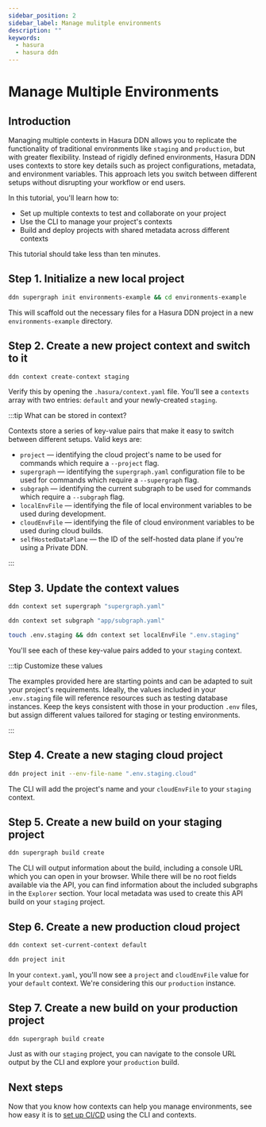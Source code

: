 ```yaml
---
sidebar_position: 2
sidebar_label: Manage mulitple environments
description: ""
keywords:
  - hasura
  - hasura ddn
---
```


# Manage Multiple Environments

## Introduction

Managing multiple contexts in Hasura DDN allows you to replicate the functionality of traditional environments like
`staging` and `production`, but with greater flexibility. Instead of rigidly defined environments, Hasura DDN uses
contexts to store key details such as project configurations, metadata, and environment variables. This approach lets
you switch between different setups without disrupting your workflow or end users.

In this tutorial, you'll learn how to:

- Set up multiple contexts to test and collaborate on your project
- Use the CLI to manage your project's contexts
- Build and deploy projects with shared metadata across different contexts

This tutorial should take less than ten minutes.

## Step 1. Initialize a new local project

```sh title="Create a new local project:"
ddn supergraph init environments-example && cd environments-example
```

This will scaffold out the necessary files for a Hasura DDN project in a new `environments-example` directory.

## Step 2. Create a new project context and switch to it

```sh title="From the project directory, run:"
ddn context create-context staging
```

Verify this by opening the `.hasura/context.yaml` file. You'll see a `contexts` array with two entries: `default` and
your newly-created `staging`.

:::tip What can be stored in context?

Contexts store a series of key-value pairs that make it easy to switch between different setups. Valid keys are:

- `project` — identifying the cloud project's name to be used for commands which require a `--project` flag.
- `supergraph` — identifying the `supergraph.yaml` configuration file to be used for commands which require a
  `--supergraph` flag.
- `subgraph` — identifying the current subgraph to be used for commands which require a `--subgraph` flag.
- `localEnvFile` — identifying the file of local environment variables to be used during development.
- `cloudEnvFile` — identifying the file of cloud environment variables to be used during cloud builds.
- `selfHostedDataPlane` — the ID of the self-hosted data plane if you're using a Private DDN.

:::

## Step 3. Update the context values

```sh title="First, set the supergraph configuration:"
ddn context set supergraph "supergraph.yaml"
```

```sh title="Then, which subgraphs to include:"
ddn context set subgraph "app/subgraph.yaml"
```

```sh title="Finally, stub out a local .env.staging file and add it to your staging context:"
touch .env.staging && ddn context set localEnvFile ".env.staging"
```

You'll see each of these key-value pairs added to your `staging` context.

:::tip Customize these values

The examples provided here are starting points and can be adapted to suit your project's requirements. Ideally, the
values included in your `.env.staging` file will reference resources such as testing database instances. Keep the keys
consistent with those in your production `.env` files, but assign different values tailored for staging or testing
environments.

:::

## Step 4. Create a new staging cloud project

```sh title="Using your new context, create a cloud project:"
ddn project init --env-file-name ".env.staging.cloud"
```

The CLI will add the project's name and your `cloudEnvFile` to your `staging` context.

## Step 5. Create a new build on your staging project

```sh
ddn supergraph build create
```

The CLI will output information about the build, including a console URL which you can open in your browser. While there
will be no root fields available via the API, you can find information about the included subgraphs in the `Explorer`
section. Your local metadata was used to create this API build on your `staging` project.

## Step 6. Create a new production cloud project

```sh title="First, switch contexts:"
ddn context set-current-context default
```

```sh title="Then, create a new project:"
ddn project init
```

In your `context.yaml`, you'll now see a `project` and `cloudEnvFile` value for your `default` context. We're
considering this our `production` instance.

## Step 7. Create a new build on your production project

```sh title="Since our current context is default, we can now use the same metadata to create a productioun build:"
ddn supergraph build create
```

Just as with our `staging` project, you can navigate to the console URL output by the CLI and explore your `production`
build.

## Next steps

Now that you know how contexts can help you manage environments, see how easy it is to
[set up CI/CD](/deployment/ddn/deploy-your-supergraph#cicd) using the CLI and contexts.
